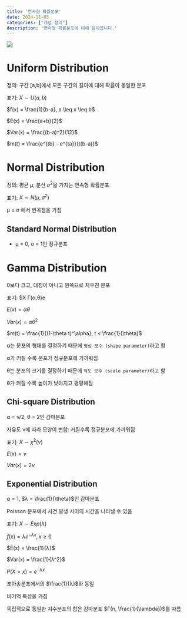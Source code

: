 ```yaml
---
title: '연속형 확률분포'
date: 2024-11-05
categories: ["개념 정리"]
description: '연속형 확률분포에 대해 알아봅니다.'
---
```


![](/img/stat-thumb.jpg){.post-thumbnail}

# Uniform Distribution

정의: 구간 [a,b]에서 모든 구간의 길이에 대해 확률이 동일한 분포

표기: $X \sim U(a,b)$

$f(x) = \frac{1}{b-a}, a \leq x \leq b$

$E(x) = \frac{a+b}{2}$

$Var(x) = \frac{(b-a)^2}{12}$

$m(t) = \frac{e^{tb} - e^{ta}}{t(b-a)}$

# Normal Distribution

정의: 평균 $\mu$, 분산 $\sigma^2$을 가지는 연속형 확률분포

표기: $X \sim N(\mu, \sigma^2)$

μ ± σ 에서 변곡점을 가짐

## Standard Normal Distribution

- μ = 0, σ = 1인 정규분포

# Gamma Distribution

0보다 크고, 대칭이 아니고 왼쪽으로 치우친 분포

표기: $X \sim Γ(α,θ)e

$E(x) = αθ$

$Var(x) = αθ^2$

$m(t) = \frac{1}{(1-\theta t)^\alpha}, t < \frac{1}{\theta}$

α는 분포의 형태를 결정하기 때문에 `형상 모수 (shape parameter)`라고 함

α가 커질 수록 분포가 정규분포에 가까워짐

θ는 분포의 크기를 결정하기 때문에 `척도 모수 (scale parameter)`라고 함

θ가 커질 수록 높이가 낮아지고 평평해짐

## Chi-square Distribution

α = ν/2, θ = 2인 감마분포

자유도 ν에 따라 모양이 변함: 커질수록 정규분포에 가까워짐

표기: $X \sim χ^2(ν)$

$E(x) = ν$

$Var(x) = 2ν$

## Exponential Distribution

α = 1, $λ = \frac{1}{\theta}$인 감마분포

Poisson 분포에서 사건 발생 사이의 시간을 나타낼 수 있음

표기: $X \sim Exp(λ)$

$f(x) = λe^{-λx}, x \geq 0$

$E(x) = \frac{1}{λ}$

$Var(x) = \frac{1}{λ^2}$

$P(X > x) = e^{-λx}$

포아송분포에서의 $\frac{1}{λ}$와 동일

비기억 특성을 가짐

독립적으로 동일한 지수분포의 합은 감마분포 $Γ(n, \frac{1}{\lambda})$를 따름
